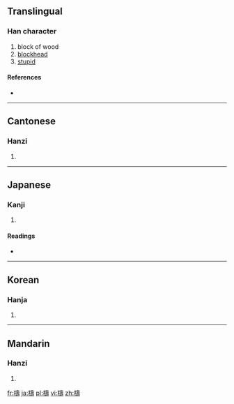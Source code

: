 {{also|梼}}
==Translingual==

===Han character===
{{Han char|rn=75|rad=木|as=14|sn=18|four=4494<sub>1</sub>|canj=木土弓戈 (DGNI)}}

# block of wood
# [[blockhead]]
# [[stupid]]

====References====
* {{Han ref|kx=0558.150|dkj=15713|dj=0947.150|hdz=21306.080|uh=6AAE|ud=27310|bh=C268|bd=49768}}

----

==Cantonese==

===Hanzi===
{{yue-hanzi|jyut=|y=to4|sim=梼}}

# {{defn|Cantonese|sort=木14}}

----

==Japanese==

===Kanji===
{{ja-kanji|grade=|rs=木14}}

# {{defn|Japanese|sort=木14}}

====Readings====
* {{ja-readings|on=[[とう]] (tō)|kun=[[きりかぶ]] (kirikabu), [[おろか]] (oroka), [[つく]] (tsuku)}}

----

==Korean==

===Hanja===
{{ko-hanja|hangeul=도|eumhun=|rv=do|mr=to|y=to}}

# {{defn|Korean|sort=木14}}

----

==Mandarin==

===Hanzi===
{{cmn-hanzi|sim=梼|pin=[[táo]] ([[tao2]])|wg=t'ao<sup>2</sup>}}

# {{defn|Mandarin|sort=木14}}

[[fr:檮]]
[[ja:檮]]
[[pl:檮]]
[[vi:檮]]
[[zh:檮]]